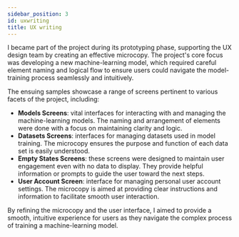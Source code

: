 ```yaml
---
sidebar_position: 3
id: uxwriting
title: UX writing
---
```



I became part of the project during its prototyping phase, supporting the UX design team by creating an effective microcopy. The project's core focus was developing a new machine-learning model, which required careful element naming and logical flow to ensure users could navigate the model-training process seamlessly and intuitively.

The ensuing samples showcase a range of screens pertinent to various facets of the project, including:

- **Models Screens**: vital interfaces for interacting with and managing the machine-learning models. The naming and arrangement of elements were done with a focus on maintaining clarity and logic.
- **Datasets Screens**: interfaces for managing datasets used in model training. The microcopy ensures the purpose and function of each data set is easily understood.
- **Empty States Screens**: these screens were designed to maintain user engagement even with no data to display. They provide helpful information or prompts to guide the user toward the next steps.
- **User Account Screen**: interface for managing personal user account settings. The microcopy is aimed at providing clear instructions and information to facilitate smooth user interaction.

By refining the microcopy and the user interface, I aimed to provide a smooth, intuitive experience for users as they navigate the complex process of training a machine-learning model.

<CarouselComponent />